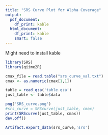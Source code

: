 ---
title: "SRS Curve Plot for Alpha Coverage"
output:
  pdf_document:
    df_print: kable
  html_document:
    df_print: kable
    smart: false
---
Might need to install kable

```{r generate srs curve}
library(SRS)
library(qiime2R)

cmax_file = read.table("srs_curve_val.txt")
cmax <- as.numeric(cmax[1,1])

table = read_qza('table.qza')
just_table <- table$data

png('SRS_curve.png')
#srs_curve = SRScurve(just_table, cmax)
print(SRScurve(just_table, cmax))
dev.off()

Artifact.export_data(srs_curve,'srs')

```